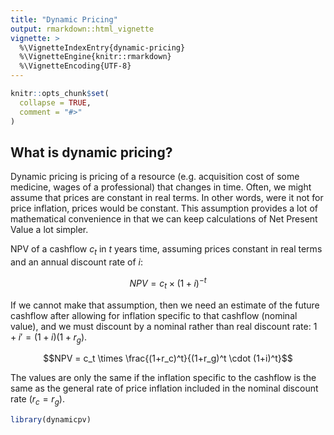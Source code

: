 ```yaml
---
title: "Dynamic Pricing"
output: rmarkdown::html_vignette
vignette: >
  %\VignetteIndexEntry{dynamic-pricing}
  %\VignetteEngine{knitr::rmarkdown}
  %\VignetteEncoding{UTF-8}
---
```


```r
knitr::opts_chunk$set(
  collapse = TRUE,
  comment = "#>"
)
```

## What is dynamic pricing?

Dynamic pricing is pricing of a resource (e.g. acquisition cost of some medicine, wages of a professional) that changes in time. Often, we might assume that prices are constant in real terms. In other words, were it not for price inflation, prices would be constant. This assumption provides a lot of mathematical convenience in that we can keep calculations of Net Present Value a lot simpler.

NPV of a cashflow $c_t$ in $t$ years time, assuming prices constant in real terms and an annual discount rate of $i$:

$$NPV = c_t \times (1+i)^{-t}$$

If we cannot make that assumption, then we need an estimate of the future cashflow after allowing for inflation specific to that cashflow (nominal value), and we must discount by a nominal rather than real discount rate: $1+i' = (1+i)(1+r_g)$.

$$NPV = c_t \times \frac{(1+r_c)^t}{(1+r_g)^t \cdot (1+i)^t}$$

The values are only the same if the inflation specific to the cashflow is the same as the general rate of price inflation included in the nominal discount rate ($r_c = r_g$).

```r
library(dynamicpv)
```
